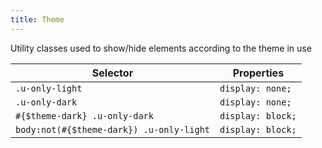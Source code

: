 ```yaml
---
title: Theme
---
```


Utility classes used to show/hide elements according to the theme in use

| Selector                                 | Properties        |
| ---------------------------------------- | ----------------- |
| `.u-only-light`                          | `display: none;`  |
| `.u-only-dark`                           | `display: none;`  |
| `#{$theme-dark} .u-only-dark`            | `display: block;` |
| `body:not(#{$theme-dark}) .u-only-light` | `display: block;` |
